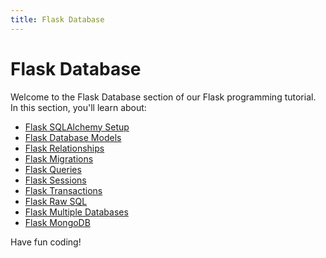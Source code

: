 ```yaml
---
title: Flask Database
---
```


# Flask Database

Welcome to the Flask Database section of our Flask programming tutorial. In this section, you'll learn about:

- [Flask SQLAlchemy Setup](./0-flask-sqlalchemy-setup.mdx)
- [Flask Database Models](./1-flask-database-models.mdx)
- [Flask Relationships](./2-flask-relationships.mdx)
- [Flask Migrations](./3-flask-migrations.mdx)
- [Flask Queries](./4-flask-queries.mdx)
- [Flask Sessions](./5-flask-sessions.mdx)
- [Flask Transactions](./6-flask-transactions.mdx)
- [Flask Raw SQL](./7-flask-raw-sql.mdx)
- [Flask Multiple Databases](./8-flask-multiple-databases.mdx)
- [Flask MongoDB](./9-flask-mongodb.mdx)

Have fun coding!